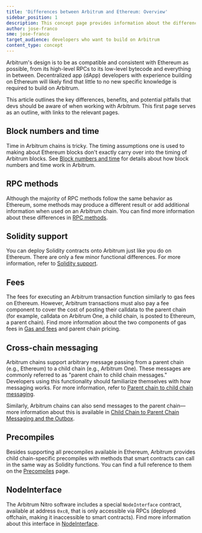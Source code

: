 ```yaml
---
title: 'Differences between Arbitrum and Ethereum: Overview'
sidebar_position: 1
description: This concept page provides information about the differences between Arbitrum and Ethereum so developers can easily understand what to expect when deploying to Arbitrum
author: jose-franco
sme: jose-franco
target_audience: developers who want to build on Arbitrum
content_type: concept
---
```


Arbitrum's design is to be as compatible and consistent with Ethereum as possible, from its high-level RPCs to its low-level bytecode and everything in between. <a data-quicklook-from="dapp">Decentralized app (dApp)</a> developers with experience building on Ethereum will likely find that little to no new specific knowledge is required to build on Arbitrum.

This article outlines the key differences, benefits, and potential pitfalls that devs should be aware of when working with Arbitrum. This first page serves as an outline, with links to the relevant pages.

## Block numbers and time

Time in Arbitrum chains is tricky. The timing assumptions one is used to making about Ethereum blocks don't exactly carry over into the timing of Arbitrum blocks. See [Block numbers and time](/build-decentralized-apps/arbitrum-vs-ethereum/02-block-numbers-and-time.mdx) for details about how block numbers and time work in Arbitrum.

## RPC methods

Although the majority of RPC methods follow the same behavior as Ethereum, some methods may produce a different result or add additional information when used on an Arbitrum chain. You can find more information about these differences in [RPC methods](/build-decentralized-apps/arbitrum-vs-ethereum/03-rpc-methods.mdx).

## Solidity support

You can deploy Solidity contracts onto Arbitrum just like you do on Ethereum. There are only a few minor functional differences. For more information, refer to [Solidity support](/build-decentralized-apps/arbitrum-vs-ethereum/04-solidity-support.mdx).

## Fees

The fees for executing an Arbitrum transaction function similarly to gas fees on Ethereum. However, Arbitrum transactions must also pay a fee component to cover the cost of posting their calldata to the parent chain (for example, calldata on Arbitrum One, a child chain, is posted to Ethereum, a parent chain). Find more information about the two components of gas fees in [Gas and fees](/how-arbitrum-works/09-gas-fees.mdx) and parent chain pricing.

## Cross-chain messaging

Arbitrum chains support arbitrary message passing from a parent chain (e.g., Ethereum) to a child chain (e.g., Arbitrum One). These messages are commonly referred to as "parent chain to child chain messages." Developers using this functionality should familiarize themselves with how messaging works. For more information, refer to [Parent chain to child chain messaging](/how-arbitrum-works/10-l1-to-l2-messaging.mdx).

Similarly, Arbitrum chains can also send messages to the parent chain—more information about this is available in [Child Chain to Parent Chain Messaging and the Outbox](/how-arbitrum-works/11-l2-to-l1-messaging.mdx).

## Precompiles

Besides supporting all precompiles available in Ethereum, Arbitrum provides child chain-specific precompiles with methods that smart contracts can call in the same way as Solidity functions. You can find a full reference to them on the [Precompiles](/build-decentralized-apps/precompiles/01-overview.mdx) page.

## NodeInterface

The Arbitrum Nitro software includes a special `NodeInterface` contract, available at address `0xc8`, that is only accessible via RPCs (deployed offchain, making it inaccessible to smart contracts). Find more information about this interface in [NodeInterface](build-decentralized-apps/nodeinterface/01-overview.mdx).
